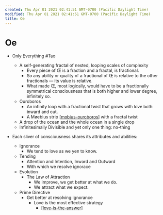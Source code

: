 ```yaml
---
created: Thu Apr 01 2021 02:41:51 GMT-0700 (Pacific Daylight Time)
modified: Thu Apr 01 2021 02:41:51 GMT-0700 (Pacific Daylight Time)
title: Oe
---
```


# Oe

- Only Everything #Tao

  - A self-generating fractal of nested, looping scales of complexity
    - Every piece of Œ is a fraction and a fractal, is fractional.
    - So any ability or quality of a fractional of Œ is relative to the other fractionals — its value is relative.
    - What made Œ, most logically, would have to be a fractionally symmetrical consciousness that is both higher and lower degree, infinitely so.
  - Ouroboros
    - An infinity loop with a fractional twist that grows with love both inward and out.
    - A Møebius strip [[mobius-ouroboros]] with a fractal twist
  - A drop of the ocean and the whole ocean in a single drop
  - Infinitesimally Divisible and yet only one thing: no-thing

- Each sliver of consciousness shares its attributes and abilities:
  - Ignorance
    - We tend to love as we yen to know.
  - Tending
    - Attention and Intention, Inward and Outward
    - With which we resolve ignorace
  - Evolution
    - The Law of Attraction
      - We improve, we get better at what we do.
      - We attract what we expect.
  - Prime Directive
    - Get better at resolving ignorance
      - Love is the most effective strategy
        - [[love-is-the-answer]]

[//begin]: # "Autogenerated link references for markdown compatibility"
[mobius-ouroboros]: mobius-ouroboros "Möbius Ouroboros"
[love-is-the-answer]: love-is-the-answer "Love is the Answer"
[//end]: # "Autogenerated link references"
